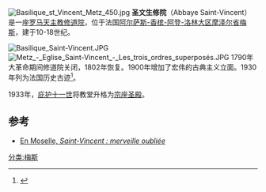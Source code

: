 [[File:Basilique_st_Vincent_Metz_450.jpg|right]]
'''圣文生修院'''（Abbaye Saint-Vincent）是一座[[罗马天主教|罗马天主教]][[修道院|修道院]]，位于法国[[阿尔萨斯-香槟-阿登-洛林大区|阿尔萨斯-香槟-阿登-洛林大区]][[摩泽尔省|摩泽尔省]][[梅斯|梅斯]]，建于10-18世纪。

[[File:Basilique_Saint-Vincent.JPG|thumb]]
[[File:Metz_-_Eglise_Saint-Vincent_-_Les_trois_ordres_superposés.JPG|thumb]]
1790年大革命期间修道院关闭，1802年恢复。1900年增加了宏伟的古典主义立面。1930年列为法国历史古迹<ref name="mérimée">{{Mérimée|PA00106835}}</ref>。

1933年，[[庇护十一世|庇护十一世]]将教堂升格为[[宗座圣殿|宗座圣殿]]。

== 参考 ==
{{references}}
* [http://en.moselle.free.fr/Site/Temp/eglises.htm En Moselle, ''Saint-Vincent : merveille oubliée''] {{Wayback|url=http://en.moselle.free.fr/Site/Temp/eglises.htm |date=20160304022848 }}
[[分类:梅斯|分类:梅斯]]